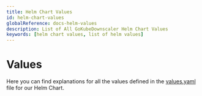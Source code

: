 ```yaml
---
title: Helm Chart Values
id: helm-chart-values
globalReference: docs-helm-values
description: List of All GoKubeDownscaler Helm Chart Values
keywords: [helm chart values, list of helm values]
---
```


# Values


Here you can find explanations for all the values defined in the [values.yaml](repo:deployments/chart/values.yaml) file for our Helm Chart.

<DocCardList />
